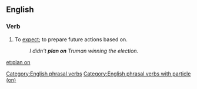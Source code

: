 {{also|planön}}
==English==

===Verb===
{{en-verb|head=[[plan]] [[on]]|plans on|planning on|planned on}}

# To [[expect]]; to prepare future actions based on.
#: ''I didn't '''plan on''' Truman winning the election.''

[[Category:English phrasal verbs]]
[[Category:English phrasal verbs with particle (on)]]

[[et:plan on]]